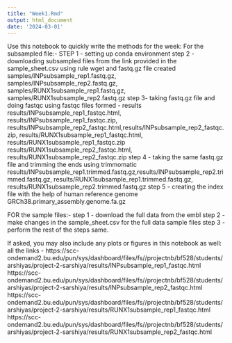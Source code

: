 ```yaml
---
title: "Week1.Rmd"
output: html_document
date: '2024-03-01'
---
```


Use this notebook to quickly write the methods for the week:
For the subsampled file:-
STEP 1 - setting up conda environment
step 2 - downloading subsampled files from the link provided in the sample_sheet.csv using rule wget and fastq.gz file created
    samples/INPsubsample_rep1.fastq.gz, samples/INPsubsample_rep2.fastq.gz, samples/RUNX1subsample_rep1.fastq.gz, samples/RUNX1subsample_rep2.fastq.gz
step 3- taking fastq.gz file and doing fastqc using fastqc
    files formed - results results/INPsubsample_rep1_fastqc.html, results/INPsubsample_rep1_fastqc.zip,
    results/INPsubsample_rep2_fastqc.html,results/INPsubsample_rep2_fastqc.zip, 
    results/RUNX1subsample_rep1_fastqc.html, results/RUNX1subsample_rep1_fastqc.zip
    results/RUNX1subsample_rep2_fastqc.html, results/RUNX1subsample_rep2_fastqc.zip
step 4 - taking the same fastq.gz file and trimming the ends using trimmomatic
    results/INPsubsample_rep1.trimmed.fastq.gz,results/INPsubsample_rep2.trimmed.fastq.gz, results/RUNX1subsample_rep1.trimmed.fastq.gz, results/RUNX1subsample_rep2.trimmed.fastq.gz
step 5 - creating the index file with the help of human reference genome GRCh38.primary_assembly.genome.fa.gz

FOR the sample files:-
step 1 - download the full data from the embl 
step 2 - make changes in the sample_sheet.csv for the full data sample files
step 3 - perform the rest of the steps same.





If asked, you may also include any plots or figures in this notebook as well:
all the links -
https://scc-ondemand2.bu.edu/pun/sys/dashboard/files/fs//projectnb/bf528/students/arshiyas/project-2-sarshiya/results/INPsubsample_rep1_fastqc.html
https://scc-ondemand2.bu.edu/pun/sys/dashboard/files/fs//projectnb/bf528/students/arshiyas/project-2-sarshiya/results/INPsubsample_rep2_fastqc.html
https://scc-ondemand2.bu.edu/pun/sys/dashboard/files/fs//projectnb/bf528/students/arshiyas/project-2-sarshiya/results/RUNX1subsample_rep1_fastqc.html
https://scc-ondemand2.bu.edu/pun/sys/dashboard/files/fs//projectnb/bf528/students/arshiyas/project-2-sarshiya/results/RUNX1subsample_rep2_fastqc.html